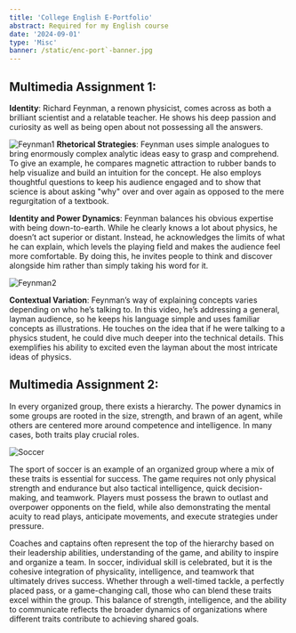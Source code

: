 ```yaml
---
title: 'College English E-Portfolio'
abstract: Required for my English course
date: '2024-09-01'
type: 'Misc'
banner: /static/enc-port`-banner.jpg
---
```


## Multimedia Assignment 1:

**Identity**: Richard Feynman, a renown physicist, comes across as both a brilliant scientist and a relatable teacher. He shows his deep passion and curiosity as well as being open about not possessing all the answers.


![Feynman1](/static/feynman1.png)
**Rhetorical Strategies**: Feynman uses simple analogues to bring enormously complex analytic ideas easy to grasp and comprehend. To give an example, he compares magnetic attraction to rubber bands to help visualize and build an intuition for the concept. He also employs thoughtful questions to keep his audience engaged and to show that science is about asking "why" over and over again as opposed to the mere regurgitation of a textbook.

**Identity and Power Dynamics**: Feynman balances his obvious expertise with being down-to-earth. While he clearly knows a lot about physics, he doesn’t act superior or distant. Instead, he acknowledges the limits of what he can explain, which levels the playing field and makes the audience feel more comfortable. By doing this, he invites people to think and discover alongside him rather than simply taking his word for it.

![Feynman2](/static/feynman2.png)

**Contextual Variation**: Feynman’s way of explaining concepts varies depending on who he’s talking to. In this video, he’s addressing a general, layman audience, so he keeps his language simple and uses familiar concepts as illustrations. He touches on the idea that if he were talking to a physics student, he could dive much deeper into the technical details. This exemplifies his ability to excited even the layman about the most intricate ideas of physics.



## Multimedia Assignment 2:

In every organized group, there exists a hierarchy. The power dynamics in some groups are rooted in the size, strength, and brawn of an agent, while others are centered more around competence and intelligence. In many cases, both traits play crucial roles.

![Soccer](/static/soccer.jpg)

The sport of soccer is an example of an organized group where a mix of these traits is essential for success. The game requires not only physical strength and endurance but also tactical intelligence, quick decision-making, and teamwork. Players must possess the brawn to outlast and overpower opponents on the field, while also demonstrating the mental acuity to read plays, anticipate movements, and execute strategies under pressure.

Coaches and captains often represent the top of the hierarchy based on their leadership abilities, understanding of the game, and ability to inspire and organize a team. In soccer, individual skill is celebrated, but it is the cohesive integration of physicality, intelligence, and teamwork that ultimately drives success. Whether through a well-timed tackle, a perfectly placed pass, or a game-changing call, those who can blend these traits excel within the group. This balance of strength, intelligence, and the ability to communicate reflects the broader dynamics of organizations where different traits contribute to achieving shared goals.